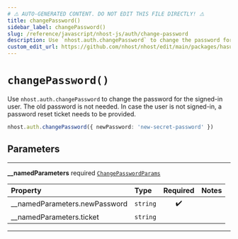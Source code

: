 ```yaml
---
# ⚠️ AUTO-GENERATED CONTENT. DO NOT EDIT THIS FILE DIRECTLY! ⚠️
title: changePassword()
sidebar_label: changePassword()
slug: /reference/javascript/nhost-js/auth/change-password
description: Use `nhost.auth.changePassword` to change the password for the signed-in user. The old password is not needed. In case the user is not signed-in, a password reset ticket needs to be provided.
custom_edit_url: https://github.com/nhost/nhost/edit/main/packages/hasura-auth-js/src/hasura-auth-client.ts#L326
---
```


# `changePassword()`

Use `nhost.auth.changePassword` to change the password for the signed-in user. The old password is not needed. In case the user is not signed-in, a password reset ticket needs to be provided.

```ts
nhost.auth.changePassword({ newPassword: 'new-secret-password' })
```

## Parameters

---

**<span className="parameter-name">\_\_namedParameters</span>** <span className="optional-status">required</span> [`ChangePasswordParams`](/reference/docgen/javascript/nhost-js/types/change-password-params)

| Property                                                                                                    | Type                | Required | Notes |
| :---------------------------------------------------------------------------------------------------------- | :------------------ | :------: | :---- |
| <span className="parameter-name"><span className="light-grey">\_\_namedParameters.</span>newPassword</span> | <code>string</code> |    ✔️    |       |
| <span className="parameter-name"><span className="light-grey">\_\_namedParameters.</span>ticket</span>      | <code>string</code> |          |       |

---
